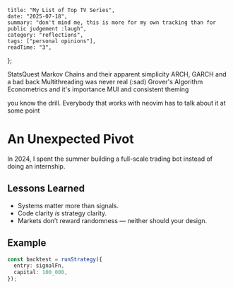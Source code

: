     title: "My List of Top TV Series",
    date: "2025-07-18",
    summary: "don't mind me, this is more for my own tracking than for public judgement :laugh",
    category: "reflections",
    tags: ["personal opinions"],
    readTime: "3",
};

StatsQuest
Markov Chains and their apparent simplicity
ARCH, GARCH and a bad back
Multithreading was never real (:sad)
Grover's Algorithm
Econometrics and it's importance
MUI and consistent theming


you know the drill. Everybody that works with neovim has to talk about it at some point

# An Unexpected Pivot

In 2024, I spent the summer building a full-scale trading bot instead of doing an internship.

## Lessons Learned

- Systems matter more than signals.
- Code clarity *is* strategy clarity.
- Markets don’t reward randomness — neither should your design.

## Example

```ts
const backtest = runStrategy({
  entry: signalFn,
  capital: 100_000,
});
```
